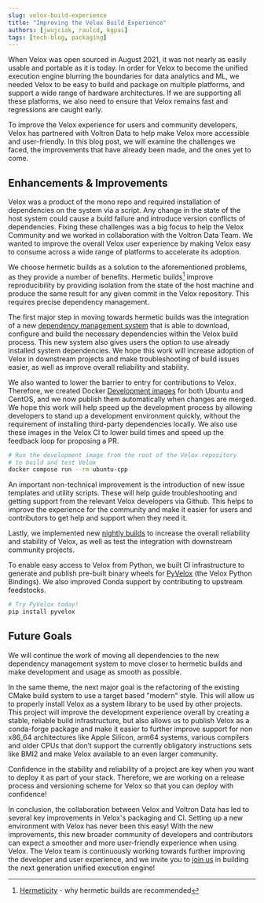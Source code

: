 ```yaml
---
slug: velox-build-experience
title: "Improving the Velox Build Experience"
authors: [jwujciak, raulcd, kgpai]
tags: [tech-blog, packaging]
---
```


When Velox was open sourced in August 2021, it was not nearly as easily usable and portable as it is today. In order for Velox to become the unified execution engine blurring the boundaries for data analytics and ML, we needed Velox to be easy to build and package on multiple platforms, and support a wide range of hardware architectures. If we are supporting all these platforms, we also need to ensure that Velox remains fast and regressions are caught early.  

To improve the Velox experience for users and community developers, Velox has partnered with Voltron Data to help make Velox more accessible and user-friendly. In this blog post, we will examine the challenges we faced, the improvements that have already been made, and the ones yet to come.

## Enhancements & Improvements

Velox was a product of the mono repo and required installation of dependencies on the system via a script. Any change in the state of the host system could cause a build failure and introduce version conflicts of dependencies. Fixing these challenges was a big focus to help the Velox Community and we worked in collaboration with the Voltron Data Team. We wanted to improve the overall Velox user experience by making Velox easy to consume across a wide range of platforms to accelerate its adoption. 

We choose hermetic builds as a solution to the aforementioned problems, as they provide a number of benefits. Hermetic builds[^1] improve reproducibility by providing isolation from the state of the host machine and produce the same result for any given commit in the Velox repository. This requires precise dependency management.

[^1]: [Hermeticity](https://bazel.build/basics/hermeticity) - why hermetic builds are recommended

The first major step in moving towards hermetic builds was the integration of a new [dependency management system](https://github.com/facebookincubator/velox/tree/main/CMake/resolve_dependency_modules) that is able to download, configure and build the necessary dependencies within the Velox build process. This new system also gives users the option to use already installed system dependencies. We hope this work will increase adoption of Velox in downstream projects and make troubleshooting of build issues easier, as well as improve overall reliability and stability.

We also wanted to lower the barrier to entry for contributions to Velox. Therefore, we created Docker [Development images](https://github.com/facebookincubator/velox/pkgs/container/velox-dev) for both Ubuntu and CentOS, and we now publish them automatically when changes are merged. We hope this work will help speed up the development process by allowing developers to stand up a development environment quickly, without the requirement of installing third-party dependencies locally. We also use these images in the Velox CI to lower build times and speed up the feedback loop for proposing a PR.

```bash
# Run the development image from the root of the Velox repository
# to build and test Velox
docker compose run --rm ubuntu-cpp
```

An important non-technical improvement is the introduction of new issue templates and utility scripts. These will help guide troubleshooting and getting support from the relevant Velox developers via Github. This helps to improve the experience for the community and make it easier for users and contributors to get help and support when they need it.

Lastly, we implemented new [nightly builds](https://app.circleci.com/pipelines/github/facebookincubator/velox?branch=main) to increase the overall reliability and stability of Velox, as well as test the integration with downstream community projects.

To enable easy access to Velox from Python, we built CI infrastructure to generate and publish pre-built binary wheels for [PyVelox](https://pypi.org/project/pyvelox/) (the Velox Python Bindings). We also improved Conda support by contributing to upstream feedstocks.

```bash
# Try PyVelox today!
pip install pyvelox
```

## Future Goals

We will continue the work of moving all dependencies to the new dependency management system to move closer to hermetic builds and make development and usage as smooth as possible.

In the same theme, the next major goal is the refactoring of the existing CMake build system to use a target based "modern" style. This will allow us to properly install Velox as a system library to be used by other projects. This project will improve the development experience overall by creating a stable, reliable build infrastructure, but also allows us to publish Velox as a conda-forge package and make it easier to further improve support for non x86_64 architectures like Apple Silicon, arm64 systems, various compilers and older CPUs that don’t support the currently obligatory instructions sets like BMI2 and make Velox available to an even larger community.

Confidence in the stability and reliability of a project are key when you want to deploy it as part of your stack. Therefore, we are working on a release process and versioning scheme for Velox so that you can deploy with confidence!

In conclusion, the collaboration between Velox and Voltron Data has led to several key improvements in Velox's packaging and CI. Setting up a new environment with Velox has never been this easy! With the new improvements, this new broader community of developers and contributors can expect a smoother and more user-friendly experience when using Velox. The Velox team is continuously working towards further improving the developer and user experience, and we invite you to [join us](https://github.com/facebookincubator/velox/blob/main/CONTRIBUTING.md) in building the next generation unified execution engine!
